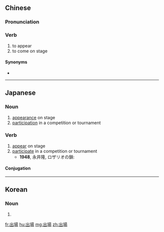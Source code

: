 {{also|出场}}
==Chinese==
{{zh-forms|s=出场}}

===Pronunciation===
{{zh-pron
|m=chū場
|c=ceot1 coeng4
|mn=xm,qz,tw:chhut-tiûⁿ/zz:chhut-tiôⁿ
|cat=v
}}

===Verb===
{{zh-verb}}

# to appear
# to come on stage

====Synonyms====
* {{zh-l|上場}}

----

==Japanese==
{{ja-kanjitab|しゅつ|じょう|yomi=on}}

===Noun===
{{ja-noun|しゅつじょう}}

# [[appearance]] on stage
# [[participation]] in a competition or tournament

===Verb===
{{ja-verb-suru|しゅつじょう}}

# [[appear]] on stage
# [[participate]] in a competition or tournament
#* '''1948''', 永井隆, ロザリオの鎖:
#*: {{ja-usex|声楽コンクールに学校代表として'''出場'''した日のあの子の喜びはどんなに大きかったでしょう。|せいがく コンクール に がっこう だいひょう として '''しゅつじょう''' した ひ の あの こ の よろこび は どんな に おおきかった でしょう。|The student representing her school at the vocal music competition on that day must have been overjoyed.}}

====Conjugation====
{{ja-suru|しゅつじょう}}

----

==Korean==
{{ko-hanjatab}}

===Noun===
{{ko-noun|hangeul=출장}}

# {{hanja form of|출장|appearance}}

[[fr:出場]]
[[hu:出場]]
[[mg:出場]]
[[zh:出場]]